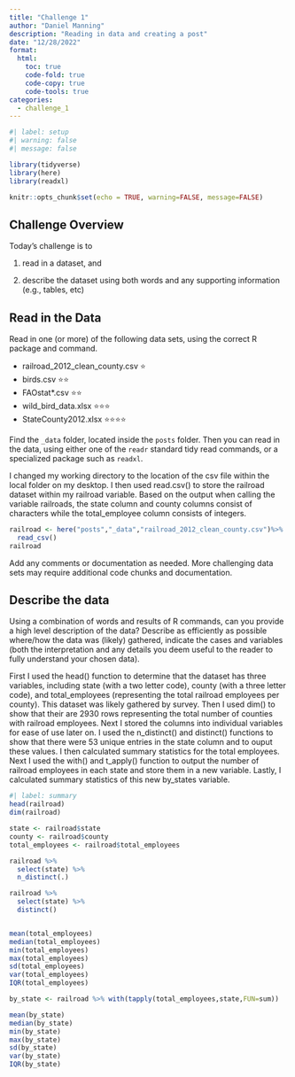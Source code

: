 ```yaml
---
title: "Challenge 1"
author: "Daniel Manning"
description: "Reading in data and creating a post"
date: "12/28/2022"
format:
  html:
    toc: true
    code-fold: true
    code-copy: true
    code-tools: true
categories:
  - challenge_1
---
```


```r
#| label: setup
#| warning: false
#| message: false

library(tidyverse)
library(here)
library(readxl)

knitr::opts_chunk$set(echo = TRUE, warning=FALSE, message=FALSE)
```

## Challenge Overview

Today's challenge is to

1)  read in a dataset, and

2)  describe the dataset using both words and any supporting information (e.g., tables, etc)

## Read in the Data

Read in one (or more) of the following data sets, using the correct R package and command.

-   railroad_2012_clean_county.csv ⭐
-   birds.csv ⭐⭐
-   FAOstat\*.csv ⭐⭐
-   wild_bird_data.xlsx ⭐⭐⭐
-   StateCounty2012.xlsx ⭐⭐⭐⭐

Find the `_data` folder, located inside the `posts` folder. Then you can read in the data, using either one of the `readr` standard tidy read commands, or a specialized package such as `readxl`.

I changed my working directory to the location of the csv file within the local folder on my desktop. I then used read.csv() to store the railroad dataset within my railroad variable. Based on the output when calling the variable railroads, the state column and county columns consist of characters while the total_employee column consists of integers.

```r
railroad <- here("posts","_data","railroad_2012_clean_county.csv")%>%
  read_csv()
railroad
```


Add any comments or documentation as needed. More challenging data sets may require additional code chunks and documentation.

## Describe the data

Using a combination of words and results of R commands, can you provide a high level description of the data? Describe as efficiently as possible where/how the data was (likely) gathered, indicate the cases and variables (both the interpretation and any details you deem useful to the reader to fully understand your chosen data).

First I used the head() function to determine that the dataset has three variables, including state (with a two letter code), county (with a three letter code), and total_employees (representing the total railroad employees per county). This dataset was likely gathered by survey. Then I used dim() to show that their are 2930 rows representing the total number of counties with railroad employees. Next I stored the columns into individual variables for ease of use later on. I used the n_distinct() and distinct() functions to show that there were 53 unique entries in the state column and to ouput these values. I then calculated summary statistics for the total employees. Next I used the with() and t_apply() function to output the number of railroad employees in each state and store them in a new variable. Lastly, I calculated summary statistics of this new by_states variable.

```r
#| label: summary
head(railroad)
dim(railroad)

state <- railroad$state
county <- railroad$county
total_employees <- railroad$total_employees

railroad %>% 
  select(state) %>%
  n_distinct(.)

railroad %>% 
  select(state) %>%
  distinct()


mean(total_employees)
median(total_employees)
min(total_employees)
max(total_employees)
sd(total_employees)
var(total_employees)
IQR(total_employees)

by_state <- railroad %>% with(tapply(total_employees,state,FUN=sum))

mean(by_state)
median(by_state)
min(by_state)
max(by_state)
sd(by_state)
var(by_state)
IQR(by_state)
```

